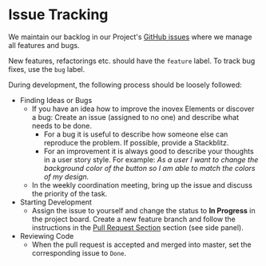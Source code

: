 
<Meta title="Docs/Contributing/Issue Tracking" />

# Issue Tracking

We maintain our backlog in our Project's [GitHub issues](https://github.com/inovex/elements/issues) where we manage all features and bugs.

New features, refactorings etc. should have the `feature` label. To track bug fixes, use the `bug` label.

During development, the following process should be loosely followed:

- Finding Ideas or Bugs
  - If you have an idea how to improve the inovex Elements or discover a bug: Create an issue (assigned to no one) and describe what needs to be done.
    - For a bug it is useful to describe how someone else can reproduce the problem. If possible, provide a Stackblitz.
    - For an improvement it is always good to describe your thoughts in a user story style. For example: _As a user I want to change the background color of the button so I am able to match the colors of my design._
  - In the weekly coordination meeting, bring up the issue and discuss the priority of the task.
- Starting Development
  - Assign the issue to yourself and change the status to **In Progress** in the project board. Create a new feature branch and follow the instructions in the [Pull Request Section](./?path=/story/docs-contributing--pull-requests) section (see side panel).
- Reviewing Code
  - When the pull request is accepted and merged into master, set the corresponding issue to `Done`.
